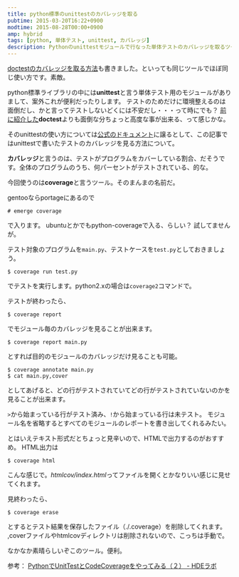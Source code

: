 ```yaml
---
title: python標準のunittestのカバレッジを取る
pubtime: 2015-03-20T16:22+0900
modtime: 2015-08-28T00:00+0900
amp: hybrid
tags: [python, 単体テスト, unittest, カバレッジ]
description: Pythonのunittestモジュールで行なった単体テストのカバレッジを取るツール「coverage」の使い方の解説です。
---
```


<PS date="2015-08-28">
    <a href="/blog/2015/08/python-doctest-coverage">doctestのカバレッジを取る方法</a>も書きました。といっても同じツールでほぼ同じ使い方です。素敵。
</PS>

python標準ライブラリの中には**unittest**と言う単体テスト用のモジュールがありまして、案外これが便利だったりします。
テストのためだけに環境整えるのは面倒だし、かと言ってテストしないどくには不安だし・・・って時にでも？
[前に紹介した](/blog/2013/05/python-doctest)**doctest**よりも面倒な分ちょっと高度な事が出来る、って感じかな。

そのunittestの使い方については[公式のドキュメント](http://docs.python.jp/3.4/library/unittest.html)に譲るとして、この記事ではunittestで書いたテストのカバレッジを見る方法について。

**カバレッジ**と言うのは、テストがプログラムをカバーしている割合、だそうです。全体のプログラムのうち、何パーセントがテストされている、的な。

今回使うのは**coverage**と言うツール。そのまんまの名前だ。

gentooならportageにあるので
```
# emerge coverage
```
で入ります。
ubuntuとかでもpython-coverageで入る、らしい？ 試してませんが。

テスト対象のプログラムを`main.py`、テストケースを`test.py`としておきましょう。
```
$ coverage run test.py
```
でテストを実行します。python2.xの場合は`coverage2`コマンドで。

テストが終わったら、
```
$ coverage report
```
でモジュール毎のカバレッジを見ることが出来ます。
```
$ coverage report main.py
```
とすれば目的のモジュールのカバレッジだけ見ることも可能。

```
$ coverage annotate main.py
$ cat main.py,cover
```
としてあげると、どの行がテストされていてどの行がテストされていないのかを見ることが出来ます。

`>`から始まっている行がテスト済み、`!`から始まっている行は未テスト。
モジュール名を省略するとすべてのモジュールのレポートを書き出してくれるみたい。

とはいえテキスト形式だとちょっと見辛いので、HTMLで出力するのがおすすめ。
HTML出力は
```
$ coverage html
```
こんな感じで。*htmlcov/index.html*ってファイルを開くとかなりいい感じに見せてくれます。

見終わったら、
```
$ coverage erase
```
とするとテスト結果を保存したファイル（./.coverage）を削除してくれます。
,coverファイルやhtmlcovディレクトリは削除されないので、こっちは手動で。

なかなか素晴らしいぞこのツール。便利。

参考： [PythonでUnitTestとCodeCoverageをやってみる（２）  - HDEラボ](http://lab.hde.co.jp/2008/07/pythonunittestcodecoverage-1.html)

